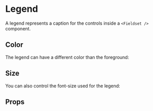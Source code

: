 
<Meta of={LegendStories} />

# Legend

A legend represents a caption for the controls inside a `<Fieldset />` component.

<Primary />

## Color

The legend can have a different color than the foreground:

<Canvas of={LegendStories.ColorCritical} />
<Canvas of={LegendStories.ColorInfo} />
<Canvas of={LegendStories.ColorInverted} />
<Canvas of={LegendStories.ColorMuted} />
<Canvas of={LegendStories.ColorRegular} />
<Canvas of={LegendStories.ColorSuccess} />
<Canvas of={LegendStories.ColorWarning} />

## Size

You can also control the font-size used for the legend:

<Canvas of={LegendStories.SizeXS} />
<Canvas of={LegendStories.SizeSM} />
<Canvas of={LegendStories.SizeMD} />
<Canvas of={LegendStories.SizeLG} />

## Props

<ArgTypes of={LegendStories} />
